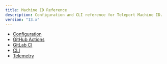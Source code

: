 ```yaml
---
title: Machine ID Reference
description: Configuration and CLI reference for Teleport Machine ID.
version: "13.x"
---
```


- [Configuration](/docs/ver/13.x/machine-id/reference/configuration)
- [GitHub Actions](/docs/ver/13.x/machine-id/reference/github-actions)
- [GitLab CI](/docs/ver/13.x/machine-id/reference/gitlab)
- [CLI](/docs/ver/13.x/reference/cli/tbot)
- [Telemetry](/docs/ver/13.x/machine-id/reference/telemetry)
